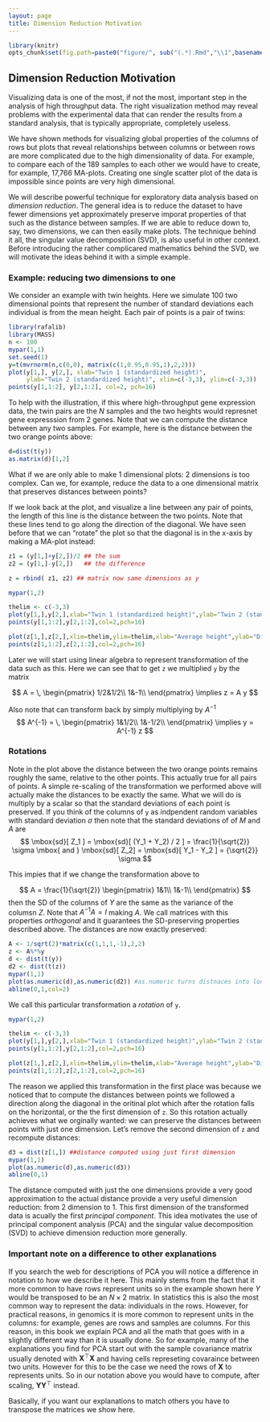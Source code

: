 ```yaml
---
layout: page
title: Dimension Reduction Motivation
---
```


```r
library(knitr)
opts_chunk$set(fig.path=paste0("figure/", sub("(.*).Rmd","\\1",basename(knitr:::knit_concord$get('infile'))), "-"))
```

## Dimension Reduction Motivation

Visualizing data is one of the most, if not the most, important step in the analysis of high throughput data. The right visualization method may reveal problems with the experimental data that can render the results from a standard analysis, that is typically appropriate, completely useless. 

We have shown methods for visualizing global properties of the columns of rows but plots that reveal relationships between columns or between rows are more complicated due to the high dimensionality of data. For example, to compare each of the 189 samples to each other we would have to create, for example, 17,766 MA-plots. Creating one single scatter plot of the data is impossible since points are very high dimensional. 

We will describe powerful technique for exploratory data analysis based on _dimension reduction_. The general idea is to reduce the dataset to have fewer dimensions yet approximately preserve imporat properties of that such as the distance between samples. If we are able to reduce down to, say, two dimensions, we can then easily make plots. The technique behind it all, the singular value decomposition (SVD), is also useful in other context. Before introducing the rather complicared mathematics behind the SVD, we will motivate the ideas behind it with a simple example.

### Example: reducing two dimensions to one

We consider an example with twin heights. Here we simulate 100 two dimensional points that represent the number of standard deviations each individual is from the mean height. Each pair of points is a pair of twins:

```r
library(rafalib)
library(MASS)
n <- 100
mypar(1,1)
set.seed(1)
y=t(mvrnorm(n,c(0,0), matrix(c(1,0.95,0.95,1),2,2)))
plot(y[1,], y[2,], xlab="Twin 1 (standardized height)", 
     ylab="Twin 2 (standardized height)", xlim=c(-3,3), ylim=c(-3,3))
points(y[1,1:2], y[2,1:2], col=2, pch=16)
```

To help with the illustration, if this where high-throughput gene expression data, the twin pairs are the $N$ samples  and the two heights would represnet gene expresssion from 2 genes. Note that we can compute the distance between any two samples. For example, here is the distance between the two orange points above:

```r
d=dist(t(y))
as.matrix(d)[1,2]
```

What if we are only able to make 1 dimensional plots: 2 dimensions is too complex. Can we, for example, reduce the data to a one dimensional matrix that preserves distances between points?

If we look back at the plot, and visualize a line between any pair of points, the length of this line is the distance between the two points. Note that these lines tend to go along the direction of the diagonal. We have seen before that we can "rotate" the plot so that the diagonal is in the x-axis by making a  MA-plot instead:


```r
z1 = (y[1,]+y[2,])/2 ## the sum 
z2 = (y[1,]-y[2,])   ## the difference

z = rbind( z1, z2) ## matrix now same dimensions as y

mypar(1,2)

thelim <- c(-3,3)
plot(y[1,],y[2,],xlab="Twin 1 (standardized height)",ylab="Twin 2 (standardized height)",xlim=thelim,ylim=thelim)
points(y[1,1:2],y[2,1:2],col=2,pch=16)

plot(z[1,],z[2,],xlim=thelim,ylim=thelim,xlab="Average height",ylab="Differnece in height")
points(z[1,1:2],z[2,1:2],col=2,pch=16)
```


Later we will start using linear algebra to represent transformation of the data such as this. Here we can see that to get `z` we multiplied `y` by the matrix

$$
A = \,
\begin{pmatrix}
1/2&1/2\\
1&-1\\
\end{pmatrix}
\implies
z = A y
$$

Also note that can transform back by simply multiplying by $A^{-1}$
$$
A^{-1} = \,
\begin{pmatrix}
1&1/2\\
1&-1/2\\
\end{pmatrix}
\implies
y = A^{-1} z
$$

### Rotations 

Note in the plot above the distance between the two orange points remains roughly the same, relative to the other points. This actually true for all pairs of points. A simple re-scaling of the transformation we performed above will actually make the distances to be exactly the same. What we will do is multiply by a scalar so that the standard deviations of each point is preserved. If you think of the columns of `y` as indpendent random variables with standard deviation $\sigma$ then note that the standard deviations of of $M$ and $A$ are 
$$
\mbox{sd}[ Z_1 ] = \mbox{sd}[ (Y_1 + Y_2) / 2 ] = \frac{1}{\sqrt{2}} \sigma \mbox{ and } \mbox{sd}[ Z_2] = \mbox{sd}[ Y_1 - Y_2  ] = {\sqrt{2}} \sigma 
$$

This impies that if we change the transformation above to 

$$
A = \frac{1}{\sqrt{2}}
\begin{pmatrix}
1&1\\
1&-1\\
\end{pmatrix}
$$
then the SD of the columns of $Y$ are the same as the variance of the columsn $Z$. Note that $A^{-1}A=I$ making $A$. We call matrices with this properties _orthogonal_ and it guarantees the SD-preserving properties described above. The distances are now exactly preserved:

```r
A <- 1/sqrt(2)*matrix(c(1,1,1,-1),2,2)
z <- A%*%y
d <- dist(t(y))
d2 <- dist(t(z))
mypar(1,1)
plot(as.numeric(d),as.numeric(d2)) #as.numeric turns distnaces into long vector
abline(0,1,col=2)
```

We call this particular transformation a _rotation_ of `y`. 

```r
mypar(1,2)

thelim <- c(-3,3)
plot(y[1,],y[2,],xlab="Twin 1 (standardized height)",ylab="Twin 2 (standardized height)",xlim=thelim,ylim=thelim)
points(y[1,1:2],y[2,1:2],col=2,pch=16)

plot(z[1,],z[2,],xlim=thelim,ylim=thelim,xlab="Average height",ylab="Differnece in height")
points(z[1,1:2],z[2,1:2],col=2,pch=16)
```

The reason we applied this transformation in the first place was because we noticed that to compute the distances between points we followed a direction along the diagonal in the oritinal plot which after the rotation falls on the horizontal, or the the first dimension of `z`. So this rotation actually achieves what we orginally wanted: we can preserve the distances between points with just one dimension. Let's remove the second dimension of `z` and recompute distances:


```r
d3 = dist(z[1,]) ##distance computed using just first dimension
mypar(1,1)
plot(as.numeric(d),as.numeric(d3)) 
abline(0,1)
```

The distance computed with just the one dimensions provide a very good approximation to the actual distance provide a very useful dimension reduction: from 2 dimension to 1. This first dimension of the transformed data is acually the first _principal component_. This idea motivates the use of principal component analysis (PCA) and the singular value decomposition (SVD) to achieve dimension reduction more generally. 

### Important note on a difference to other explanations

If you search the web for descriptions of PCA you will notice a difference in notation to how we describe it here. This mainly stems from the fact that it more common to have rows represent units so in the example shown here $Y$ would be transposed to be an $N \times 2$ matrix. In statistics this is also the most common way to represent the data: individuals in the rows. However, for practical reasons, in genomics it is more common to represent units in the columns: for example, genes are rows and samples are columns. For this reason, in this book we explain PCA and all the math that goes with in a slightly different way than it is usually done. So for example, many of the explanations you find for PCA start out with the sample covariance matrix usually denoted with
$\mathbf{X}^\top\mathbf{X}$ and having cells represeting covaraince between two units. However for this to be the case we need the rows of $\mathbf{X}$ to represents units. So in our notation above you would have to compute, after scaling, $\mathbf{Y}\mathbf{Y}^\top$ instead.

Basically, if you want our explanations to match others you have to transpose the matrices we show here.








